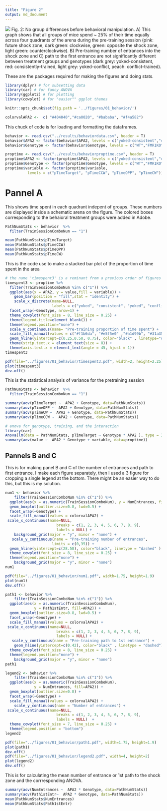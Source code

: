 ```yaml
---
title: "Figure 2"
output: md_document
---
```


![](../figures/fig1-04.png)
Fig. 2: No group differences before behavioral manipulation.
A) This graph shows that all groups of mice spend ~ 25% of their time equally across four quadrants of the arena during the pre-training session (pink: future shock zone, dark green: clockwise, green: opposite the shock zone, light green: counterclockwise). B) Pre-training number of entrances into the shock zone and C) path to the first entrance are not significantly different between treatment groups and genotypes (dark grey: yoked-consistent, red: consistently-trained, light grey: yoked-conflict, peach: conflict-trained).

These are the packages required for making the figures and doing stats. 

```r
library(dplyr) # for subsetting data 
library(car) # for fancy ANOVA
library(ggplot2) # for plotting
library(cowplot) # for "easier"" ggplot themes

knitr::opts_chunk$set(fig.path = '../figures/01_behavior/')

colorvalAPA2 <-  c( "#404040","#ca0020", "#bababa", "#f4a582")
```

This chuck of code is for loading and formatting the dataframes.

```r
behavior <- read.csv("../results/behaviordata.csv", header = T)
behavior$APA2 <- factor(behavior$APA2, levels = c("yoked-consistent","consistent", "yoked-conflict","conflict")) ## relevel then rename factors treatment
behavior$Genotype <- factor(behavior$Genotype, levels = c("WT","FMR1KO")) # relevel genotype

proptime <- read.csv("../results/behaviorproptime.csv", header = T)
proptime$APA2 <- factor(proptime$APA2, levels = c("yoked-consistent","consistent", "yoked-conflict","conflict")) ## relevel then rename factors treatment
proptime$Genotype <- factor(proptime$Genotype, levels = c("WT","FMR1KO")) # relevel genotype
proptime$variable <- factor(proptime$variable, 
          levels = c("pTimeTarget", "pTimeCCW", "pTimeOPP", "pTimeCW"))
```

# Pannel A

This shows time spent in each quadrant indepent of groups. These numbers are displayed inside a schematic arena on the figure. The colored boxes corresponding to the behaioral treatment groups were added in Adobe.


```r
PathNumStats <- behavior  %>% 
  filter(TrainSessionComboNum == "1") 

mean(PathNumStats$pTimeTarget)
mean(PathNumStats$pTimeCCW)
mean(PathNumStats$pTimeOPP)
mean(PathNumStats$pTimeCW)

```

This is the code use to make a stacked bar plot of the proportion of time spent in the area 

```r
# the name 'timespent3' is a reminant from a previous order of figures
timespent3 <- proptime %>%
  filter(TrainSessionComboNum %in% c("1")) %>%
  ggplot(aes(x = APA2, y = value,fill = variable)) + 
    geom_bar(position = "fill",stat = "identity") +
    scale_x_discrete(name=NULL,
                     labels = c("yoked", "consistent", "yoked", "conflict")) +
  facet_wrap(~Genotype, nrow=1) +
  theme_cowplot(font_size = 8, line_size = 0.25) +
  theme(legend.title=element_blank()) +
  theme(legend.position="none") +
  scale_y_continuous(name= "Pre-training proportion of time spent") +
  scale_fill_manual(values = c("#f1b6da", "#e5f5e0" ,"#a1d99b", "#31a354")) + 
  geom_hline(yintercept=c(0.25,0.50, 0.75), color="black" , linetype="dashed") +
  theme(strip.text.x = element_text(size = 8)) +
  theme(axis.text.x = element_text(angle = 45, hjust = 1))
timespent3

pdf(file="../figures/01_behavior/timespent3.pdf", width=2, height=2.25)
plot(timespent3)
dev.off()
```

This is the statistical analysis of variance for the pretraining session 

```r
PathNumStats <- behavior  %>% 
  filter(TrainSessionComboNum == "1") 

summary(aov(pTimeTarget ~  APA2 + Genotype, data=PathNumStats))
summary(aov(pTimeOPP ~  APA2 + Genotype, data=PathNumStats))
summary(aov(pTimeCW ~  APA2 + Genotype, data=PathNumStats))
summary(aov(pTimeCCW ~  APA2 + Genotype, data=PathNumStats))

# anova for genotype, training, and the interaction
library(car)
Anova(lm(data = PathNumStats, pTimeTarget ~ Genotype * APA2 ), type = 3)
summary(aov(value ~  APA2 * Genotype + variable, data=proptime))
```


## Pannels B and C

This is for making panel B and C of the number of entrances and path to first entrance. I make each figure separately, then I used a 3 figure for cropping a single legend at the bottom. There might be an easier way to do this, but this is my solution.

```r
num1 <- behavior %>%
    filter(TrainSessionComboNum %in% c("1")) %>% 
  ggplot(aes(x = as.numeric(TrainSessionComboNum), y = NumEntrances, fill=APA2)) +
  geom_boxplot(outlier.size=0.8, lwd=0.5) +
  facet_wrap(~Genotype) +
  scale_fill_manual(values = colorvalAPA2) +  
 scale_x_continuous(name=NULL, 
                       breaks = c(1, 2, 3, 4, 5, 6, 7, 8, 9),
                       labels = NULL) +
    background_grid(major = "y", minor = "none") +
   scale_y_continuous(name = "Pre-training number of entrances",
                     limits = c(0,35)) +
  geom_hline(yintercept=c(28.58), color="black", linetype = "dashed" ) + 
  theme_cowplot(font_size = 8, line_size = 0.25) + 
  theme(legend.position="none") +
    background_grid(major = "y", minor = "none") 
num1

pdf(file="../figures/01_behavior/num1.pdf", width=1.75, height=1.9)
plot(num1)
dev.off()
```

```r
path1 <- behavior %>%
    filter(TrainSessionComboNum %in% c("1")) %>% 
  ggplot(aes(x = as.numeric(TrainSessionComboNum), 
             y = Path1stEntr, fill=APA2)) +
  geom_boxplot(outlier.size=0.8, lwd=0.5) +
  facet_wrap(~Genotype) +
  scale_fill_manual(values = colorvalAPA2) +  
 scale_x_continuous(name=NULL, 
                       breaks = c(1, 2, 3, 4, 5, 6, 7, 8, 9),
                       labels = NULL) +
   scale_y_continuous(name = "Pre-training path to 1st entrance") +
    geom_hline(yintercept=c(0.42), color="black" , linetype = "dashed") + 
  theme_cowplot(font_size = 8, line_size = 0.25) + 
  theme(legend.position="none") +
    background_grid(major = "y", minor = "none") 
path1

legend2 <- behavior %>%
    filter(TrainSessionComboNum %in% c("1")) %>% 
  ggplot(aes(x = as.numeric(TrainSessionComboNum), 
             y = NumEntrances, fill=APA2)) +
  geom_boxplot(outlier.size=0.8) +
  facet_wrap(~Genotype) +
  scale_fill_manual(values = colorvalAPA2) + 
    scale_y_continuous(name = "Number of entrances") +
 scale_x_continuous(name=NULL, 
                       breaks = c(1, 2, 3, 4, 5, 6, 7, 8, 9),
                       labels = NULL)  +
  theme_cowplot(font_size = 7, line_size = 0.25) +
  theme(legend.position = "bottom")
legend2

pdf(file="../figures/01_behavior/path1.pdf", width=1.75, height=1.9)
plot(path1)
dev.off()
pdf(file="../figures/01_behavior/legend2.pdf", width=4, height=2)
plot(legend2)
dev.off()
```

This is for calculating the mean number of entrance or 1st path to the shock zone and the corrresponding ANOVA.

```r
summary(aov(NumEntrances ~  APA2 * Genotype, data=PathNumStats))
summary(aov(Path1stEntr~  APA2 * Genotype, data=PathNumStats))
mean(PathNumStats$NumEntrances)
mean(PathNumStats$Path1stEntr)
```

